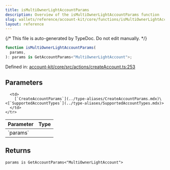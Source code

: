 ```yaml
---
title: isMultiOwnerLightAccountParams
description: Overview of the isMultiOwnerLightAccountParams function
slug: wallets/reference/account-kit/core/functions/isMultiOwnerLightAccountParams
layout: reference
---
```


{/* This file is auto-generated by TypeDoc. Do not edit manually. */}

```ts
function isMultiOwnerLightAccountParams(
  params,
): params is GetAccountParams<"MultiOwnerLightAccount">;
```

Defined in: [account-kit/core/src/actions/createAccount.ts:253](https://github.com/alchemyplatform/aa-sdk/blob/ad165355d980f9a16dd388088895bfc851df8656/account-kit/core/src/actions/createAccount.ts#L253)

## Parameters

<table>
  <thead>
    <tr>
      <th align="left">Parameter</th>
      <th align="left">Type</th>
    </tr>
  </thead>

  <tbody>
    <tr>
      <td>
        `params`
      </td>

      <td>
        [`CreateAccountParams`](../type-aliases/CreateAccountParams.mdx)\<[`SupportedAccountTypes`](../type-aliases/SupportedAccountTypes.mdx)>
      </td>
    </tr>

  </tbody>
</table>

## Returns

`params is GetAccountParams<"MultiOwnerLightAccount">`
